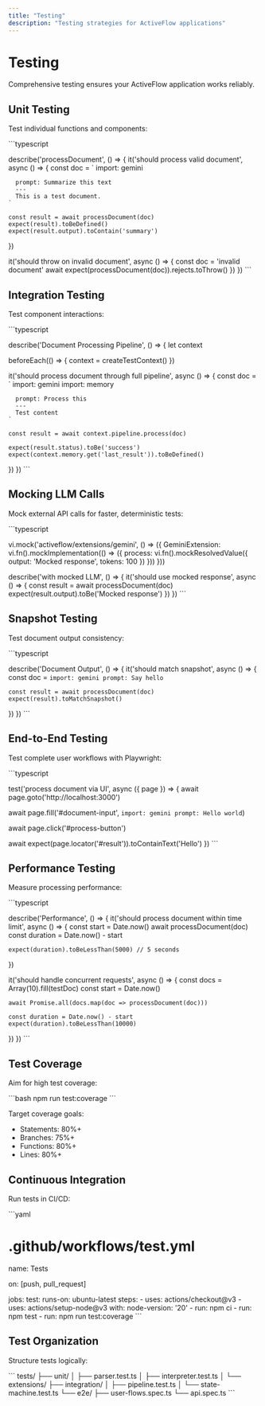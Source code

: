 ```yaml
---
title: "Testing"
description: "Testing strategies for ActiveFlow applications"
---
```


# Testing

Comprehensive testing ensures your ActiveFlow application works reliably.

## Unit Testing

Test individual functions and components:

\`\`\`typescript

describe('processDocument', () => {
  it('should process valid document', async () => {
    const doc = `
      import: gemini
      
      prompt: Summarize this text
      ---
      This is a test document.
    `
    
    const result = await processDocument(doc)
    expect(result).toBeDefined()
    expect(result.output).toContain('summary')
  })

  it('should throw on invalid document', async () => {
    const doc = 'invalid document'
    await expect(processDocument(doc)).rejects.toThrow()
  })
})
\`\`\`

## Integration Testing

Test component interactions:

\`\`\`typescript

describe('Document Processing Pipeline', () => {
  let context

  beforeEach(() => {
    context = createTestContext()
  })

  it('should process document through full pipeline', async () => {
    const doc = `
      import: gemini
      import: memory
      
      prompt: Process this
      ---
      Test content
    `
    
    const result = await context.pipeline.process(doc)
    
    expect(result.status).toBe('success')
    expect(context.memory.get('last_result')).toBeDefined()
  })
})
\`\`\`

## Mocking LLM Calls

Mock external API calls for faster, deterministic tests:

\`\`\`typescript

vi.mock('activeflow/extensions/gemini', () => ({
  GeminiExtension: vi.fn().mockImplementation(() => ({
    process: vi.fn().mockResolvedValue({
      output: 'Mocked response',
      tokens: 100
    })
  }))
}))

describe('with mocked LLM', () => {
  it('should use mocked response', async () => {
    const result = await processDocument(doc)
    expect(result.output).toBe('Mocked response')
  })
})
\`\`\`

## Snapshot Testing

Test document output consistency:

\`\`\`typescript

describe('Document Output', () => {
  it('should match snapshot', async () => {
    const doc = `
      import: gemini
      prompt: Say hello
    `
    
    const result = await processDocument(doc)
    expect(result).toMatchSnapshot()
  })
})
\`\`\`

## End-to-End Testing

Test complete user workflows with Playwright:

\`\`\`typescript

test('process document via UI', async ({ page }) => {
  await page.goto('http://localhost:3000')
  
  await page.fill('#document-input', `
    import: gemini
    prompt: Hello world
  `)
  
  await page.click('#process-button')
  
  await expect(page.locator('#result')).toContainText('Hello')
})
\`\`\`

## Performance Testing

Measure processing performance:

\`\`\`typescript

describe('Performance', () => {
  it('should process document within time limit', async () => {
    const start = Date.now()
    await processDocument(doc)
    const duration = Date.now() - start
    
    expect(duration).toBeLessThan(5000) // 5 seconds
  })

  it('should handle concurrent requests', async () => {
    const docs = Array(10).fill(testDoc)
    const start = Date.now()
    
    await Promise.all(docs.map(doc => processDocument(doc)))
    
    const duration = Date.now() - start
    expect(duration).toBeLessThan(10000)
  })
})
\`\`\`

## Test Coverage

Aim for high test coverage:

\`\`\`bash
npm run test:coverage
\`\`\`

Target coverage goals:
- Statements: 80%+
- Branches: 75%+
- Functions: 80%+
- Lines: 80%+

## Continuous Integration

Run tests in CI/CD:

\`\`\`yaml
# .github/workflows/test.yml
name: Tests

on: [push, pull_request]

jobs:
  test:
    runs-on: ubuntu-latest
    steps:
      - uses: actions/checkout@v3
      - uses: actions/setup-node@v3
        with:
          node-version: '20'
      - run: npm ci
      - run: npm test
      - run: npm run test:coverage
\`\`\`

## Test Organization

Structure tests logically:

\`\`\`
tests/
├── unit/
│   ├── parser.test.ts
│   ├── interpreter.test.ts
│   └── extensions/
├── integration/
│   ├── pipeline.test.ts
│   └── state-machine.test.ts
└── e2e/
    ├── user-flows.spec.ts
    └── api.spec.ts
\`\`\`
